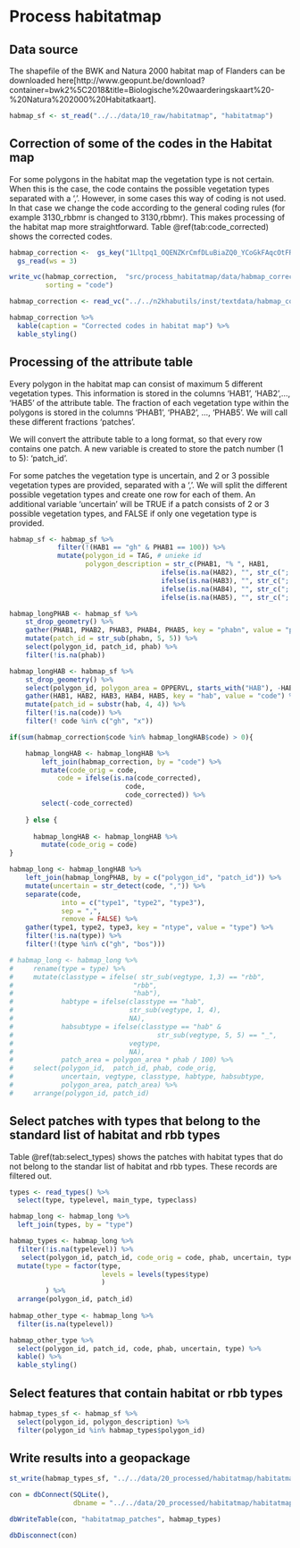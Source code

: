 # Process habitatmap

## Data source
The shapefile of the BWK and Natura 2000 habitat map of Flanders can be downloaded here[http://www.geopunt.be/download?container=bwk2%5C2018&title=Biologische%20waarderingskaart%20-%20Natura%202000%20Habitatkaart].

```r

habmap_sf <- st_read("../../data/10_raw/habitatmap", "habitatmap")

```

## Correction of some of the codes in the Habitat map

For some polygons in the habitat map the vegetation type is not certain. When 
this is the case, the code contains the possible vegetation types separated with
a ','. However, in some cases this way of coding is not used. In that case we
change the code according to the general coding rules (for example 3130_rbbmr is
changed to 3130,rbbmr). This makes processing of the habitat map more 
straightforward. Table \@ref(tab:code_corrected) shows the corrected codes.

```r

habmap_correction <-  gs_key("1Lltpq1_OQENZKrCmfDLuBiaZQ0_YCoGkFAqcOtFRdHg") %>%
  gs_read(ws = 3)

write_vc(habmap_correction,  "src/process_habitatmap/data/habmap_correction",
         sorting = "code")

```

```r

habmap_correction <- read_vc("../../n2khabutils/inst/textdata/habmap_correction")

habmap_correction %>%
  kable(caption = "Corrected codes in habitat map") %>%
  kable_styling()

```

## Processing of the attribute table

Every polygon in the habitat map can consist of maximum 5 different vegetation types. This information is stored in the columns 'HAB1', 'HAB2',..., 'HAB5' of the attribute table. The fraction of each vegetation type within the polygons is stored in the columns 'PHAB1', 'PHAB2', ..., 'PHAB5'. We will call these different fractions 'patches'. 

We will convert the attribute table to a long format, so that every row contains one patch. A new variable is created to store the patch number (1 to 5): 'patch_id'.

For some patches the vegetation type is uncertain, and 2 or 3 possible vegetation types are provided, separated with a ','. We will split the different possible vegetation types and create one row for each of them. An additional variable 'uncertain' will be TRUE if a patch consists of 2 or 3 possible vegetation types, and FALSE if only one vegetation type is provided.


```r

habmap_sf <- habmap_sf %>%
            filter(!(HAB1 == "gh" & PHAB1 == 100)) %>%
            mutate(polygon_id = TAG, # unieke id
                   polygon_description = str_c(PHAB1, "% ", HAB1,
                                      ifelse(is.na(HAB2), "", str_c("; ", PHAB2, "% ", HAB2)),
                                      ifelse(is.na(HAB3), "", str_c("; ", PHAB3, "% ", HAB3)),
                                      ifelse(is.na(HAB4), "", str_c("; ", PHAB4, "% ", HAB4)),
                                      ifelse(is.na(HAB5), "", str_c("; ", PHAB5, "% ", HAB5)))) 

```


```r

habmap_longPHAB <- habmap_sf %>%
    st_drop_geometry() %>%
    gather(PHAB1, PHAB2, PHAB3, PHAB4, PHAB5, key = "phabn", value = "phab") %>%
    mutate(patch_id = str_sub(phabn, 5, 5)) %>%
    select(polygon_id, patch_id, phab) %>%
    filter(!is.na(phab))

habmap_longHAB <- habmap_sf %>%
    st_drop_geometry() %>%
    select(polygon_id, polygon_area = OPPERVL, starts_with("HAB"), -HABLEGENDE) %>%
    gather(HAB1, HAB2, HAB3, HAB4, HAB5, key = "hab", value = "code") %>%
    mutate(patch_id = substr(hab, 4, 4)) %>%
    filter(!is.na(code)) %>%
    filter(! code %in% c("gh", "x"))

if(sum(habmap_correction$code %in% habmap_longHAB$code) > 0){

    habmap_longHAB <- habmap_longHAB %>%
        left_join(habmap_correction, by = "code") %>%
        mutate(code_orig = code,
            code = ifelse(is.na(code_corrected),
                             code,
                             code_corrected)) %>%
        select(-code_corrected)
    
    } else {
      
      habmap_longHAB <- habmap_longHAB %>%
        mutate(code_orig = code)
}

habmap_long <- habmap_longHAB %>%
    left_join(habmap_longPHAB, by = c("polygon_id", "patch_id")) %>%
    mutate(uncertain = str_detect(code, ",")) %>%
    separate(code,
             into = c("type1", "type2", "type3"),
             sep = ",",
             remove = FALSE) %>%
    gather(type1, type2, type3, key = "ntype", value = "type") %>%
    filter(!is.na(type)) %>%
    filter(!(type %in% c("gh", "bos")))

# habmap_long <- habmap_long %>%
#     rename(type = type) %>%
#     mutate(classtype = ifelse( str_sub(vegtype, 1,3) == "rbb",
#                              "rbb",
#                              "hab"),
#            habtype = ifelse(classtype == "hab",
#                             str_sub(vegtype, 1, 4),
#                             NA),
#            habsubtype = ifelse(classtype == "hab" &
#                                    str_sub(vegtype, 5, 5) == "_",
#                             vegtype,
#                             NA),
#            patch_area = polygon_area * phab / 100) %>%
#     select(polygon_id,  patch_id, phab, code_orig,
#            uncertain, vegtype, classtype, habtype, habsubtype,
#            polygon_area, patch_area) %>%
#     arrange(polygon_id, patch_id)

```

## Select patches with types that belong to the standard list of habitat and rbb types  

Table \@ref(tab:select_types) shows the patches with habitat types that do not belong to the standar list of habitat and rbb types. These records are filtered out. 

```r

types <- read_types() %>%
  select(type, typelevel, main_type, typeclass)

habmap_long <- habmap_long %>%
  left_join(types, by = "type")

habmap_types <- habmap_long %>%
  filter(!is.na(typelevel)) %>%
   select(polygon_id, patch_id, code_orig = code, phab, uncertain, type, typelevel, main_type, typeclass) %>%
  mutate(type = factor(type,
                       levels = levels(types$type)
                       )
         ) %>%
  arrange(polygon_id, patch_id)
  
habmap_other_type <- habmap_long %>%
  filter(is.na(typelevel))

habmap_other_type %>%
  select(polygon_id, patch_id, code, phab, uncertain, type) %>%
  kable() %>%
  kable_styling()

```

## Select features that contain habitat or rbb types

```r

habmap_types_sf <- habmap_sf %>%
  select(polygon_id, polygon_description) %>%
  filter(polygon_id %in% habmap_types$polygon_id)

```

## Write results into a geopackage

```r

st_write(habmap_types_sf, "../../data/20_processed/habitatmap/habitatmap_processed.gpkg", layer = "habitatmap_polygons", driver = "GPKG")

con = dbConnect(SQLite(),
                dbname = "../../data/20_processed/habitatmap/habitatmap_processed.gpkg")

dbWriteTable(con, "habitatmap_patches", habmap_types)

dbDisconnect(con)

```
